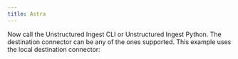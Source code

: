 ```yaml
---
title: Astra
---
```



<NewDocument />


<SharedContentAstra/>
<SharedAPIKeyURL/>

Now call the Unstructured Ingest CLI or Unstructured Ingest Python. The destination connector can be any of the ones supported. This example uses the local destination connector:


<CodeGroup>

  <AstraAPISh />

  <AstraAPIPyV1 />

</CodeGroup>